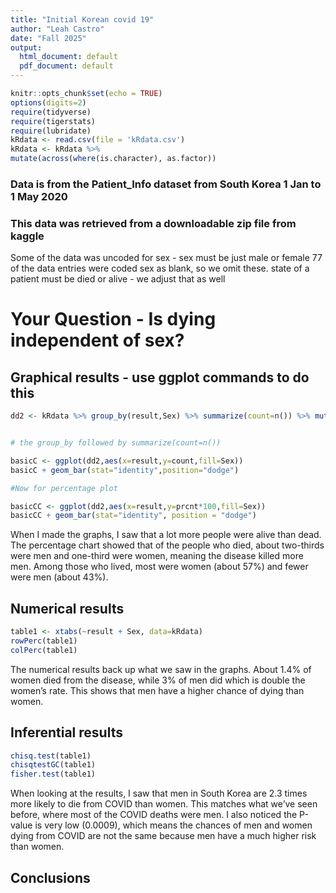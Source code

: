 ```yaml
---
title: "Initial Korean covid 19"
author: "Leah Castro"
date: "Fall 2025"
output:
  html_document: default
  pdf_document: default
---
```


```r
knitr::opts_chunk$set(echo = TRUE)
options(digits=2)
require(tidyverse)
require(tigerstats)
require(lubridate)
kRdata <- read.csv(file = 'kRdata.csv')
kRdata <- kRdata %>%
mutate(across(where(is.character), as.factor))

```
### Data is from the Patient_Info dataset from South Korea 1 Jan to 1 May 2020
### This data was retrieved from a downloadable zip file from kaggle

Some of the data was uncoded for sex - sex must be just male or female
77 of the data entries were coded sex  as blank, so we omit these.
state of a patient must be died or alive - we adjust that as well   
  
# Your Question - Is dying independent of sex?






## Graphical results - use ggplot commands to do this  

```r
dd2 <- kRdata %>% group_by(result,Sex) %>% summarize(count=n()) %>% mutate(prcnt=count/sum(count))


# the group_by followed by summarize(count=n())

basicC <- ggplot(dd2,aes(x=result,y=count,fill=Sex))
basicC + geom_bar(stat="identity",position="dodge")

#Now for percentage plot

basicCC <- ggplot(dd2,aes(x=result,y=prcnt*100,fill=Sex)) 
basicCC + geom_bar(stat="identity", position = "dodge")
```

When I made the graphs, I saw that a lot more people were alive than dead. The percentage chart showed that of the people who died, about two-thirds were men and one-third were women, meaning the disease killed more men. Among those who lived, most were women (about 57%) and fewer were men (about 43%).  





  
## Numerical results

```r
table1 <- xtabs(~result + Sex, data=kRdata)
rowPerc(table1)
colPerc(table1)
```

The numerical results back up what we saw in the graphs. About 1.4% of women died from the disease, while 3% of men did which is double the women’s rate. This shows that men have a higher chance of dying than women.


## Inferential results 

```r
chisq.test(table1)
chisqtestGC(table1)
fisher.test(table1)
```

When looking at the results, I saw that men in South Korea are 2.3 times more likely to die from COVID than women. This matches what we’ve seen before, where most of the COVID deaths were men. I also noticed the P-value is very low (0.0009), which means the chances of men and women dying from COVID are not the same because men have a much higher risk than women.

## Conclusions

